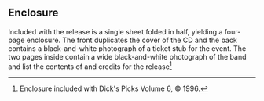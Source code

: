 
==Enclosure==

Included with the release is a single sheet folded in half, yielding a four-page enclosure.  The front duplicates the cover of the CD and the back contains a black-and-white photograph of a ticket stub for the event.  The two pages inside contain a wide black-and-white photograph of the band and list the contents of and credits for the release<ref>Enclosure included with Dick's Picks Volume 6, &copy; 1996.</ref>

